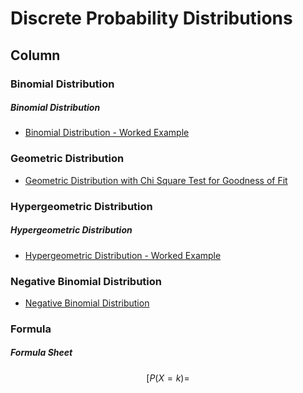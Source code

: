 
Discrete Probability Distributions {data-navmenu="Probability"}
=====================================

Column {.tabset}
-------------------------------------------------
### Binomial Distribution

<h5> Binomial Distribution </h5>


* <a href="https://youtu.be/dRNSiG2Hzfo/">	Binomial Distribution - Worked Example	</a>	


### Geometric Distribution

* <a href = "https://youtu.be/pIAZmkRvKPo/">Geometric Distribution with Chi Square Test for Goodness of Fit</a>


### Hypergeometric Distribution

<h5> Hypergeometric Distribution </h5>

* <a href="https://youtu.be/ay-Y_SUslP8/">	Hypergeometric Distribution - Worked Example	</a>	



### Negative Binomial Distribution

* <a href = "https://youtu.be/P1-FtKFbrtU/">Negative Binomial Distribution</a>


### Formula

<h5> Formula Sheet </h5>

$$ [P(X = k) = $$

